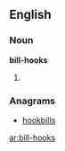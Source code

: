 ==English==

===Noun===
'''bill-hooks'''

# {{plural of|bill-hook}}

===Anagrams===
* [[hookbills#English|hookbills]]

[[ar:bill-hooks]]